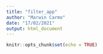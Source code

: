 ```yaml
---
title: "filter_app"
author: "Marwin Carmo"
date: "17/02/2021"
output: html_document
---
```


```r
knitr::opts_chunk$set(echo = TRUE)
```
